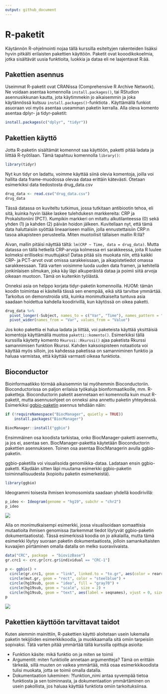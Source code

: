 ---
output: github_document
---

# R-paketit

Käytännön R-ohjelmointi nojaa tällä kurssilla esiteltyjen rakenteiden lisäksi hyvin pitkälti erilaisten pakettien käyttöön. Paketit ovat kooodikokoelmia, jotka sisältävät uusia funktioita, luokkia ja dataa eli ne laajentavat R:ää. 

## Pakettien asennus

Useimmat R-paketit ovat CRANissa (Comprehensive R Archive Network). Ne voidaan asentaa komennolla ```install.packages()```, tai RStudion asennusikkunan kautta, jota käytimmekin jo aikaisemmin ja joka käytännössä kutsuu ```install.packages()```-funktiota . Käyttämällä funkiot asuoraan voi myös asentaa useamman paketin kerralla. Alla oleva komento asentaa dplyr- ja tidyr-paketit:


```{r, eval=FALSE}
install.packages(c("dplyr", "tidyr"))
```


## Pakettien käyttö

Jotta R-paketin sisältämät komennot saa käyttöön, paketti pitää ladata ja liittää R-työtilaan. Tämä tapahtuu komennolla ```library()```:

```{r, warning=FALSE, message=FALSE}
library(tidyr)
```


Nyt kun tidyr on ladattu, voimme käyttää siinä olevia komentoja, joilla voi hallita data frame-muodossa olevaa dataa erittäin kätevästi. Otetaan esimerkiksi data tiedostosta drug_data.csv

```{r}
drug_data <- read.csv("drug_data.csv")
drug_data
```

Tässä datassa on kuviteltu tutkimus, jossa tutkitaan antibiootin tehoa, eli sitä, kuinka hyvin lääke laskee tulehdukesn markkereita: CRP ja Prokalsitoniini (PCT). Kumpikin markkeri on mitattu alkutilanteessa (0) sekä yhden (1) ja kahden (2) päivän hoidon jälkeen. Kuvitellaan nyt, että tämä data haluttaisiin syöttää lineaariseen malliin, jolla ennustettaisiin CRP:n tasoa aikapisteen perusteella. Miten muotoilisit tällaisen mallin R:llä?

Aivan, mallin pitäisi näyttää tältä: ```lm(CRP ~ Time, data = drug_data)```. Mutta datassa on tällä hetkellä CRP-arvoja kolmessa eri sarakkeessa, joita R luulee kolmeksi erilliseksi muuttujaksi! Dataa pitää siis muokata niin, että kaikki CRP- ja PCT-arvot ovat omissa sarakkeissaan, ja aikapistetiedot omassa sarakkeessaan. Tätä varten voisimme luoda uuden data framen, ja kehitellä jonkinlaisen silmukan, joka käy läpi alkuperäistä dataa ja poimii siitä arvoja oikeaan muotoon. Tämä on kuitenkin työlästä.

Onneksi asia on helppo korjata tidyr-paketin komennoilla. HUOM: tämän koodin toimintaa ei käsitellä tässä sen enempää, eikä sitä tarvitse ymmärtää. Tarkoitus on demonstroida sitä, kuinka monimutkaiselta tuntuva asia saadaan hoidettua kahdella koodirivillä, kun käytössä on oikea paketti.

```{r}
drug_data %>%
  pivot_longer(-Subject, names_to = c("Var", "Time"), names_pattern = "(.*)_(.)", values_to = "Value") %>%
  pivot_wider(names_from = "Var", values_from = "Value")
```

Jos koko pakettia ei halua ladata ja liittää, voi paketeista käyttää yksittäisiä komentoja käyttämällä muotoa ```paketti::komento()```. Esimerkiksi tällä kurssilla käytetty komento ```Rkurssi::Rkurssi()``` ajaa paketista Rkurssi samannimisen funktion Rkurssi. Kahden kaksoispisteen notaatiota voi käyttää myös silloin, jos kahdessa paketissa on samanniminen funktio ja haluaa varmistaa, että käyttää varmasti oikeaa funktiota.


## Bioconductor

Bioinformaatikko törmää aikaisemmin tai myöhemmin Bioconductoriin. Bioconductorissa on paljon erilaisia työkaluja bionformaatikoille, mm. R-paketteja. Bioconductorin paketit asennetaan eri komennolla kuin muut R-paketit, mutta asennusohjeet on onneksi aina annettu paketin yhteydessä. Esimerkiksi [ggbio-paketin](http://bioconductor.org/packages/release/bioc/html/ggbio.html) asennus tehdään näin:

```{r, eval=FALSE}
if (!requireNamespace("BiocManager", quietly = TRUE))
    install.packages("BiocManager")

BiocManager::install("ggbio")
```

Ensimmäinen osa koodista tarkistaa, onko BiocManager-paketti asennettu, ja jos ei, asentaa sen. BiocManager-pakettia käytetään Bioconductorin pakettien asennukseen. Toinen osa asentaa BiocManagerin avulla ggbio-paketin.

ggbio-paketilla voi visualisoida genomiikka-dataa. Ladataan ensin ggbio-paketti. Käydään sitten läpi muutama esimerkki ggbio-paketin toiminnallisuudesta (kopioitu paketin esimerkeistä).

```{r, warning=FALSE, message=FALSE}
library(ggbio)
```

Ideogrammi toisesta ihmisen kromosomista saadaan yhdellä koodirivillä:

```{r, eval = FALSE}
p_ideo <- Ideogram(genome = "hg19", subchr = "chr2")
p_ideo
```
![](packages_files/figure-markdown_github/chromosome.jpg)

Alla on monimutkaisempi esimerkki, jossa visualisoidaan somaattisia mutaatioita ihmisen genomissa (tarkemmat tiedot löytyvät ggbio-paketin dokumentaatiosta). Tässä esimerkissä koodia on jo aikalailla, mutta tämä esimerkki löytyy suoraan paketin dokumentaatiosta, jolloin samankaltaisten kuvaajien piirtäminen omalla datalla on melko suoraviivaista.

```{r, out.width="100%", eval = FALSE}
data("CRC", package  = "biovizBase")
gr.crc1 <- crc.gr[crc.gr$individual == "CRC-1"]

p <- ggbio() +
  circle(gr.crc1, geom = "link", linked.to = "to.gr", aes(color = rearrangements)) +
  circle(mut.gr, geom = "rect", color = "steelblue") +
  circle(hg19sub, geom = "ideo", fill = "gray70") +
  circle(hg19sub, geom = "scale", size = 2) +
  circle(hg19sub, geom = "text", aes(label = seqnames), vjust = 0, size = 3)
p
```

![](packages_files/figure-markdown_github/circles.png)

## Pakettien käyttöön tarvittavat taidot

Kuten aiemmin mainittiin, R-pakettien käyttö aloitetaan usein lukemalla paketin tekijöiden esimerkkikoodia, ja muokkaamalla sitä omiin tarpeisiin sopivaksi. Tätä varten pitää ymmärtää tällä kurssilla opittuja asioita:

- Funktion käsite: mikä funktio on ja miten se toimii
- Argumentit: miten funktiolle annetaan argumentteja? Tämä on erittäin tärkeää, sillä muuten on vaikea ymmärtää, mitä osaa esimerkkikoodista tulisi muokata, jotta se toimii omalla datalla.
- Dokumentaation lukeminen: ?funktion_nimi antaa syvempää tietoa funktiosta ja sen toiminnasta, ja dokumentaation ymmärtäminen on usein pakollista, jos haluaa käyttää funktiota omiin tarkoituksiinsa.






